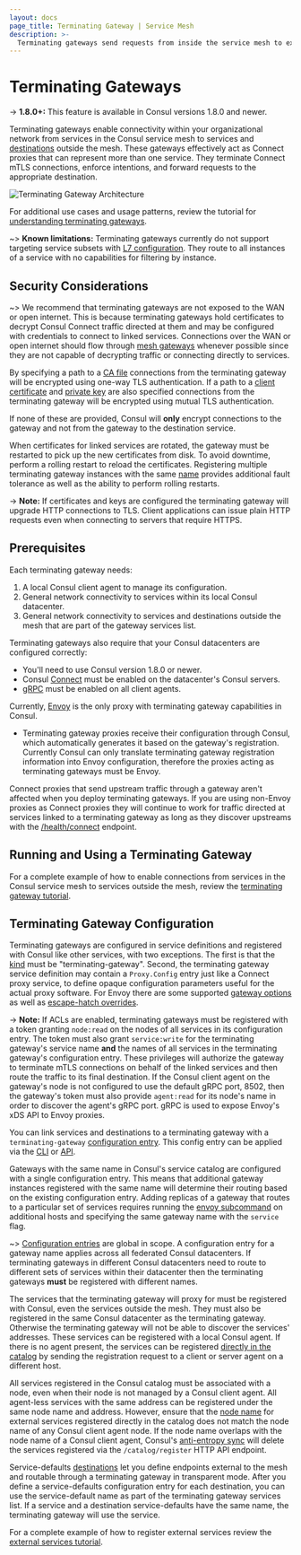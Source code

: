 ```yaml
---
layout: docs
page_title: Terminating Gateway | Service Mesh
description: >-
  Terminating gateways send requests from inside the service mesh to external network locations and services outside the mesh. Learn about requirements and terminating gateway interactions with Consul's service catalog.
---
```


# Terminating Gateways

-> **1.8.0+:** This feature is available in Consul versions 1.8.0 and newer.

Terminating gateways enable connectivity within your organizational network from services in the Consul service mesh to
services and [destinations](/docs/connect/config-entries/service-defaults#terminating-gateway-destination) outside the mesh. These gateways effectively act as Connect proxies that can
represent more than one service. They terminate Connect mTLS connections, enforce intentions,
and forward requests to the appropriate destination.

![Terminating Gateway Architecture](/img/terminating-gateways.png)

For additional use cases and usage patterns, review the tutorial for
[understanding terminating gateways](https://learn.hashicorp.com/tutorials/consul/service-mesh-terminating-gateways?utm_source=docs).

~> **Known limitations:** Terminating gateways currently do not support targeting service subsets with
[L7 configuration](/docs/connect/l7-traffic). They route to all instances of a service with no capabilities
for filtering by instance.

## Security Considerations

~> We recommend that terminating gateways are not exposed to the WAN or open internet. This is because terminating gateways
hold certificates to decrypt Consul Connect traffic directed at them and may be configured with credentials to connect
to linked services. Connections over the WAN or open internet should flow through [mesh gateways](/docs/connect/gateways/mesh-gateway)
whenever possible since they are not capable of decrypting traffic or connecting directly to services.

By specifying a path to a [CA file](/docs/connect/config-entries/terminating-gateway#cafile) connections
from the terminating gateway will be encrypted using one-way TLS authentication. If a path to a
[client certificate](/docs/connect/config-entries/terminating-gateway#certfile)
and [private key](/docs/connect/config-entries/terminating-gateway#keyfile) are also specified connections
from the terminating gateway will be encrypted using mutual TLS authentication.

If none of these are provided, Consul will **only** encrypt connections to the gateway and not
from the gateway to the destination service.

When certificates for linked services are rotated, the gateway must be restarted to pick up the new certificates from disk.
To avoid downtime, perform a rolling restart to reload the certificates. Registering multiple terminating gateway instances
with the same [name](/commands/connect/envoy#service) provides additional fault tolerance
as well as the ability to perform rolling restarts.

-> **Note:** If certificates and keys are configured the terminating gateway will upgrade HTTP connections to TLS.
Client applications can issue plain HTTP requests even when connecting to servers that require HTTPS.

## Prerequisites

Each terminating gateway needs:

1. A local Consul client agent to manage its configuration.
2. General network connectivity to services within its local Consul datacenter.
3. General network connectivity to services and destinations outside the mesh that are part of the gateway services list.

Terminating gateways also require that your Consul datacenters are configured correctly:

- You'll need to use Consul version 1.8.0 or newer.
- Consul [Connect](/docs/agent/config/config-files#connect) must be enabled on the datacenter's Consul servers.
- [gRPC](/docs/agent/config/config-files#grpc_port) must be enabled on all client agents.

Currently, [Envoy](https://www.envoyproxy.io/) is the only proxy with terminating gateway capabilities in Consul.

- Terminating gateway proxies receive their configuration through Consul, which
  automatically generates it based on the gateway's registration. Currently Consul
  can only translate terminating gateway registration information into Envoy
  configuration, therefore the proxies acting as terminating gateways must be Envoy.

Connect proxies that send upstream traffic through a gateway aren't
affected when you deploy terminating gateways. If you are using non-Envoy proxies as
Connect proxies they will continue to work for traffic directed at services linked to
a terminating gateway as long as they discover upstreams with the
[/health/connect](/api-docs/health#list-nodes-for-connect-capable-service) endpoint.

## Running and Using a Terminating Gateway

For a complete example of how to enable connections from services in the Consul service mesh to
services outside the mesh, review the [terminating gateway tutorial](https://learn.hashicorp.com/tutorials/consul/terminating-gateways-connect-external-services).

## Terminating Gateway Configuration

Terminating gateways are configured in service definitions and registered with Consul like other services, with two exceptions.
The first is that the [kind](/api-docs/agent/service#kind) must be "terminating-gateway". Second,
the terminating gateway service definition may contain a `Proxy.Config` entry just like a
Connect proxy service, to define opaque configuration parameters useful for the actual proxy software.
For Envoy there are some supported [gateway options](/docs/connect/proxies/envoy#gateway-options) as well as
[escape-hatch overrides](/docs/connect/proxies/envoy#escape-hatch-overrides).

-> **Note:** If ACLs are enabled, terminating gateways must be registered with a token granting `node:read` on the nodes
of all services in its configuration entry. The token must also grant `service:write` for the terminating gateway's service name **and**
the names of all services in the terminating gateway's configuration entry. These privileges will authorize the gateway
to terminate mTLS connections on behalf of the linked services and then route the traffic to its final destination.
If the Consul client agent on the gateway's node is not configured to use the default gRPC port, 8502, then the gateway's token
must also provide `agent:read` for its node's name in order to discover the agent's gRPC port. gRPC is used to expose Envoy's xDS API to Envoy proxies.

You can link services and destinations to a terminating gateway with a `terminating-gateway`
[configuration entry](/docs/connect/config-entries/terminating-gateway). This config entry can be applied via the
[CLI](/commands/config/write) or [API](/api-docs/config#apply-configuration).

Gateways with the same name in Consul's service catalog are configured with a single configuration entry.
This means that additional gateway instances registered with the same name will determine their routing based on the existing configuration entry.
Adding replicas of a gateway that routes to a particular set of services requires running the
[envoy subcommand](/commands/connect/envoy#terminating-gateways) on additional hosts and specifying
the same gateway name with the `service` flag.

~> [Configuration entries](/docs/agent/config-entries) are global in scope. A configuration entry for a gateway name applies
across all federated Consul datacenters. If terminating gateways in different Consul datacenters need to route to different
sets of services within their datacenter then the terminating gateways **must** be registered with different names.

The services that the terminating gateway will proxy for must be registered with Consul, even the services outside the mesh. They must also be registered
in the same Consul datacenter as the terminating gateway. Otherwise the terminating gateway will not be able to
discover the services' addresses. These services can be registered with a local Consul agent.
If there is no agent present, the services can be registered [directly in the catalog](/api-docs/catalog#register-entity)
by sending the registration request to a client or server agent on a different host.

All services registered in the Consul catalog must be associated with a node, even when their node is
not managed by a Consul client agent. All agent-less services with the same address can be registered under the same node name and address.
However, ensure that the [node name](/api-docs/catalog#node) for external services registered directly in the catalog
does not match the node name of any Consul client agent node. If the node name overlaps with the node name of a Consul client agent,
Consul's [anti-entropy sync](/docs/architecture/anti-entropy) will delete the services registered via the `/catalog/register` HTTP API endpoint.

Service-defaults [destinations](/docs/connect/config-entries/service-defaults#destination) let you
define endpoints external to the mesh and routable through a terminating gateway in transparent mode.
After you define a service-defaults configuration entry for each destination, you can use the service-default name as part of the terminating gateway services list.
If a service and a destination service-defaults have the same name, the terminating gateway will use the service.

For a complete example of how to register external services review the
[external services tutorial](https://learn.hashicorp.com/tutorials/consul/service-registration-external-services).
